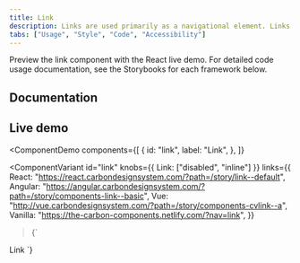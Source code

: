 ```yaml
---
title: Link
description: Links are used primarily as a navigational element. Links may also change what or how data is displayed.
tabs: ["Usage", "Style", "Code", "Accessibility"]
---
```


<PageDescription>

Preview the link component with the React live demo. For detailed code usage documentation, see the Storybooks for each framework below.

</PageDescription>

## Documentation

<Row className="resource-card-group">
<Column colLg={4} colMd={4} noGutterSm>
  <ResourceCard
    subTitle="React"
    href="http://react.carbondesignsystem.com/?path=/story/link--default"
    >

<MdxIcon name="react" />

  </ResourceCard>
</Column>
<Column colLg={4} colMd={4} noGutterSm>
  <ResourceCard
      subTitle="Angular (Community)"
      href="https://angular.carbondesignsystem.com/?path=/story/components-link--basic"
      >

<MdxIcon name="angular" />

  </ResourceCard>
</Column>
<Column colLg={4} colMd={4} noGutterSm>
  <ResourceCard
      subTitle="Vue (Community)"
      href="http://vue.carbondesignsystem.com/?path=/story/components-cvlink--default"
      >

<MdxIcon name="vue" />

  </ResourceCard>
</Column>
</Row>

## Live demo

<ComponentDemo
  components={[
    {
      id: "link",
      label: "Link",
    },
  ]}
>
  <ComponentVariant
    id="link"
    knobs={{ Link: ["disabled", "inline"] }}
    links={{
      React: "https://react.carbondesignsystem.com/?path=/story/link--default",
      Angular:
        "https://angular.carbondesignsystem.com/?path=/story/components-link--basic",
      Vue:
        "http://vue.carbondesignsystem.com/?path=/story/components-cvlink--a",
      Vanilla: "https://the-carbon-components.netlify.com/?nav=link",
    }}
  >{`
  <Link href="#">Link</Link>
  `}</ComponentVariant>
</ComponentDemo>
